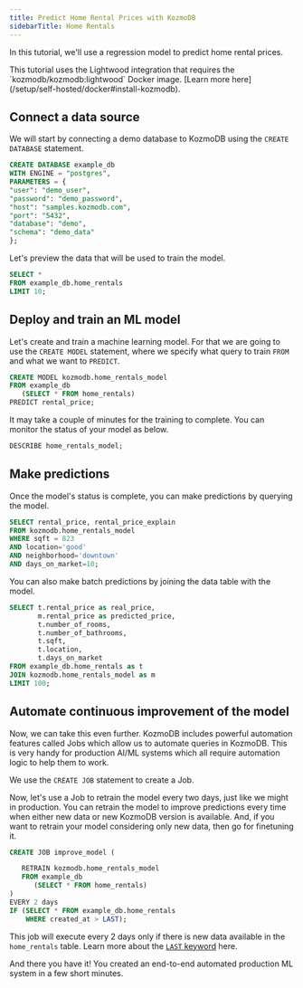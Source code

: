 ```yaml
---
title: Predict Home Rental Prices with KozmoDB
sidebarTitle: Home Rentals
---
```


In this tutorial, we'll use a regression model to predict home rental prices.

<Note>
This tutorial uses the Lightwood integration that requires the `kozmodb/kozmodb:lightwood` Docker image. [Learn more here](/setup/self-hosted/docker#install-kozmodb).
</Note>

## Connect a data source

We will start by connecting a demo database to KozmoDB using the `CREATE DATABASE` statement.

```sql
CREATE DATABASE example_db
WITH ENGINE = "postgres",
PARAMETERS = {
"user": "demo_user",
"password": "demo_password",
"host": "samples.kozmodb.com",
"port": "5432",
"database": "demo",
"schema": "demo_data"
};
```

Let's preview the data that will be used to train the model.

```sql
SELECT *
FROM example_db.home_rentals
LIMIT 10;
```

## Deploy and train an ML model

Let's create and train a machine learning model. For that we are going to use the `CREATE MODEL` statement, where we specify what query to train `FROM` and what we want to `PREDICT`.

```sql
CREATE MODEL kozmodb.home_rentals_model
FROM example_db
   (SELECT * FROM home_rentals)
PREDICT rental_price;
```

It may take a couple of minutes for the training to complete. You can monitor the status of your model as below.

```sql
DESCRIBE home_rentals_model;
```

## Make predictions

Once the model's status is complete, you can make predictions by querying the model.

```sql
SELECT rental_price, rental_price_explain
FROM kozmodb.home_rentals_model
WHERE sqft = 823
AND location='good'
AND neighborhood='downtown'
AND days_on_market=10;
```

You can also make batch predictions by joining the data table with the model.

```sql
SELECT t.rental_price as real_price,
       m.rental_price as predicted_price,
       t.number_of_rooms,
       t.number_of_bathrooms,
       t.sqft,
       t.location,
       t.days_on_market
FROM example_db.home_rentals as t
JOIN kozmodb.home_rentals_model as m
LIMIT 100;
```

## Automate continuous improvement of the model

Now, we can take this even further. KozmoDB includes powerful automation features called Jobs which allow us to automate queries in KozmoDB. This is very handy for production AI/ML systems which all require automation logic to help them to work.

We use the `CREATE JOB` statement to create a Job.

Now, let's use a Job to retrain the model every two days, just like we might in production. You can retrain the model to improve predictions every time when either new data or new KozmoDB version is available. And, if you want to retrain your model considering only new data, then go for finetuning it.

```sql
CREATE JOB improve_model (

   RETRAIN kozmodb.home_rentals_model
   FROM example_db
      (SELECT * FROM home_rentals)
)
EVERY 2 days
IF (SELECT * FROM example_db.home_rentals
    WHERE created_at > LAST);
```

This job will execute every 2 days only if there is new data available in the `home_rentals` table. Learn more about the [`LAST` keyword](/kozmodb_sql/sql/create/jobs#last) here.

And there you have it! You created an end-to-end automated production ML system in a few short minutes.
